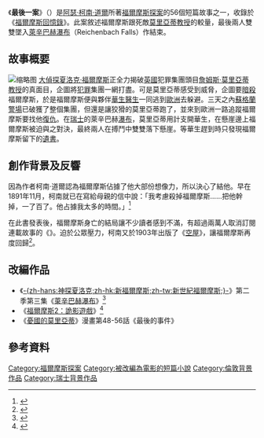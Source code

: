 {{noteTA
|G1=Movie
|1=zh-tw:亞瑟;zh-cn:阿瑟;zh-hk:阿瑟;
}}
{{Other uses|other=《新世紀福爾摩斯》的劇集|最後一案 (新世紀福爾摩斯)}}
{{Infobox Canon of Sherlock Holmes
|title = 最后一案
|image =
|origtitle = The Adventure of the Final Problem
|publication = 英国《{{le|岸邊雜誌|The Strand Magazine}}》
|date = 1893年12月
|illustration = [[西德尼·佩吉特|西德尼·佩吉特]]
|translation = 
|setin = 
|location = [[倫敦|倫敦]]、[[瑞士|瑞士]]等地
|client = 
|villain =[[詹姆斯·莫里亚蒂教授|莫里亞蒂教授]]
|holmes = 
|watson = 
|case = 
}}
《'''最後一案'''》（{{lang-en|''The Adventure of the Final Problem''}}）是[[阿瑟·柯南·道爾|阿瑟·柯南·道爾]]所著[[福爾摩斯探案|福爾摩斯探案]]的56個短篇故事之一，收錄於《[[福爾摩斯回憶錄|福爾摩斯回憶錄]]》。此案敘述福爾摩斯跟死敵[[詹姆斯·莫里亚蒂教授|莫里亞蒂教授]]的較量，最後兩人雙雙墜入[[萊辛巴赫瀑布|萊辛巴赫瀑布]]（Reichenbach Falls）作結束。

== 故事概要 ==
[[File:The_Adventure_of_the_Final_Problem_01.jpg|缩略图]]
[[名偵探|大偵探]][[夏洛克·福爾摩斯|夏洛克·福爾摩斯]]正全力揭破[[英國|英國]]犯罪集團頭目[[詹姆斯·莫里亞蒂教授|詹姆斯·莫里亞蒂教授]]的真面目，企圖將[[犯罪|犯罪]]集團一網打盡。可是莫里亞蒂感受到威脅，企圖要[[暗殺|暗殺]]福爾摩斯，於是福爾摩斯便與夥伴[[華生醫生|華生醫生]]一同逃到[[歐洲|歐洲]]去躲避。三天之內[[蘇格蘭場|蘇格蘭警場]]已破獲了整個集團，但還是讓狡猾的莫里亞蒂跑了，並來到歐洲一路追蹤福爾摩斯要找他[[復仇|復仇]]。在[[瑞士|瑞士]]的萊辛巴赫[[瀑布|瀑布]]，莫里亞蒂用計支開華生，在懸崖邊上福爾摩斯被迫與之對決，最終兩人在搏鬥中雙雙落下懸崖。等華生趕到時只發現福爾摩斯留下的[[遺書|遺書]]。

==創作背景及反響==

因為作者柯南·道爾認為福爾摩斯佔據了他大部份想像力，所以決心了結他。早在1891年11月，柯南就已在寫給母親的信中說：「我考慮殺掉福爾摩斯……把他幹掉，一了百了。他占據我太多的時間。」<ref>{{Cite web|title=歷史上的今天》7月7日──打造史上最受歡迎偵探、「福爾摩斯之父」柯南．道爾與世長辭|url=https://www.storm.mg/article/294892|accessdate=2019-01-24|language=zh-TW|author=廖綉玉|date=2018-07-07|publisher=風傳媒|archive-date=2019-12-01|archive-url=https://web.archive.org/web/20191201145402/https://www.storm.mg/article/294892|dead-url=no}}</ref>

在此書發表後，福爾摩斯身亡的結局讓不少讀者感到不滿，有超過兩萬人取消訂閱連載故事的《{{le|岸邊雜誌|The Strand Magazine}}》。迫於公眾壓力，柯南又於1903年出版了《[[空屋_(福尔摩斯)|空屋]]》，讓福爾摩斯再度回歸<ref>{{Cite web|title=夏洛克·福尔摩斯如何改变了世界|url=https://www.bbc.com/ukchina/simp/vert_cul/2016/01/160125_vert_cul_how-sherlock-holmes-changed-the-world|accessdate=2019-01-24|language=zh-Hans|author=珍妮弗.凯欣.阿姆斯特朗|date=2016-01-25|publisher=BBC 英伦网|archive-date=2020-11-20|archive-url=https://web.archive.org/web/20201120123300/https://www.bbc.com/ukchina/simp/vert_cul/2016/01/160125_vert_cul_how-sherlock-holmes-changed-the-world|dead-url=no}}</ref>。

== 改編作品 ==
*《[[神探夏洛克|-{zh-hans:神探夏洛克;zh-hk:新福爾摩斯;zh-tw:新世紀福爾摩斯;}-]]》第二季第三集《[[萊辛巴赫瀑布_(新世紀福爾摩斯)|萊辛巴赫瀑布]]》<ref name="史蒂夫·特賴布">{{Cite book|title=神探夏洛克官方指南（1-3季）|last=史蒂夫·特賴布|publisher=百花洲文藝出版社|year=2016年1月|isbn=978-7-5500-1537-1|location=南昌}}</ref>
*《[[福爾摩斯2：詭影遊戲|福爾摩斯2：詭影遊戲]]》<ref>{{Cite web|title=《大侦探福尔摩斯2：诡影游戏》1月15日上映|url=http://js.people.com.cn/html/2011/12/27/61585.html|accessdate=2019-01-24|date=2011-12-27|publisher=人民網|archive-url=https://web.archive.org/web/20190124203337/http://js.people.com.cn/html/2011/12/27/61585.html|archive-date=2019-01-24|dead-url=yes}}</ref>
*《[[憂國的莫里亞蒂|憂國的莫里亞蒂]]》漫畫第48-56話《最後的事件》

== 參考資料 ==
<references />

{{commonscat|The Adventure of the Final Problem}}

{{福爾摩斯回憶錄}}

{{DEFAULTSORT:Final Problem, The}}
[[Category:福爾摩斯探案|Category:福爾摩斯探案]]
[[Category:被改編為電影的短篇小說|Category:被改編為電影的短篇小說]]
[[Category:倫敦背景作品|Category:倫敦背景作品]]
[[Category:瑞士背景作品|Category:瑞士背景作品]]